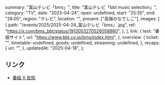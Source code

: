   summary: "富山テレビ「bms」",
  title: "富山テレビ「bbt music selection」",
  category: "TV",
  date: "2025-04-24",
  open: undefined,
  start: "25:35",
  end: "26:05",
  region: "テレビ",
  location: "",
  present: ["高嶺のなでしこ"],
  images: [
    {
      path: "/events/2025/2025-04-24_富山テレビ「bms」.jpg",
      ref: "https://x.com/bms_bbt/status/1913053270526058860",
    },
  ],
  link: {
    text: "番組サイト",
    url: "https://www.bbt.co.jp/bms/index.html",
  },
  overview: {
    ticket: "",
    timetable: undefined,
    goods: undefined,
    streaming: undefined,
  },
  recaps: {
    url: "",
  },
  updatedAt: "2025-04-18",
};

## リンク

- [番組 X 告知](https://x.com/bms_bbt/status/1913053270526058860)
